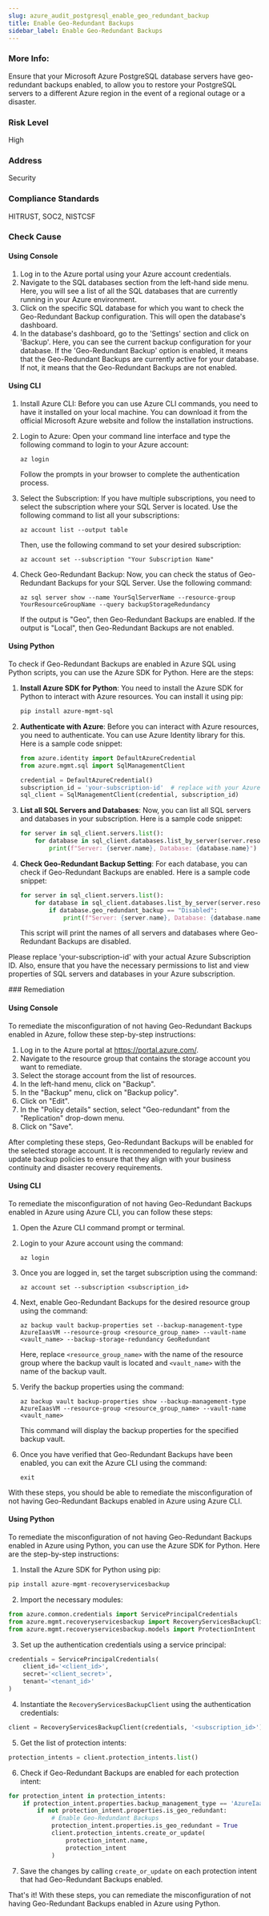 ```yaml
---
slug: azure_audit_postgresql_enable_geo_redundant_backup
title: Enable Geo-Redundant Backups
sidebar_label: Enable Geo-Redundant Backups
---
```


### More Info:

Ensure that your Microsoft Azure PostgreSQL database servers have geo-redundant backups enabled, to allow you to restore your PostgreSQL servers to a different Azure region in the event of a regional outage or a disaster.

### Risk Level

High

### Address

Security

### Compliance Standards

HITRUST, SOC2, NISTCSF


<Tabs><Tab title='Cause'>
### Check Cause

#### Using Console

1. Log in to the Azure portal using your Azure account credentials.
2. Navigate to the SQL databases section from the left-hand side menu. Here, you will see a list of all the SQL databases that are currently running in your Azure environment.
3. Click on the specific SQL database for which you want to check the Geo-Redundant Backup configuration. This will open the database's dashboard.
4. In the database's dashboard, go to the 'Settings' section and click on 'Backup'. Here, you can see the current backup configuration for your database. If the 'Geo-Redundant Backup' option is enabled, it means that the Geo-Redundant Backups are currently active for your database. If not, it means that the Geo-Redundant Backups are not enabled.

#### Using CLI

1. Install Azure CLI: Before you can use Azure CLI commands, you need to have it installed on your local machine. You can download it from the official Microsoft Azure website and follow the installation instructions.

2. Login to Azure: Open your command line interface and type the following command to login to your Azure account:
   ```
   az login
   ```
   Follow the prompts in your browser to complete the authentication process.

3. Select the Subscription: If you have multiple subscriptions, you need to select the subscription where your SQL Server is located. Use the following command to list all your subscriptions:
   ```
   az account list --output table
   ```
   Then, use the following command to set your desired subscription:
   ```
   az account set --subscription "Your Subscription Name"
   ```

4. Check Geo-Redundant Backup: Now, you can check the status of Geo-Redundant Backups for your SQL Server. Use the following command:
   ```
   az sql server show --name YourSqlServerName --resource-group YourResourceGroupName --query backupStorageRedundancy
   ```
   If the output is "Geo", then Geo-Redundant Backups are enabled. If the output is "Local", then Geo-Redundant Backups are not enabled.

#### Using Python

To check if Geo-Redundant Backups are enabled in Azure SQL using Python scripts, you can use the Azure SDK for Python. Here are the steps:

1. **Install Azure SDK for Python**: You need to install the Azure SDK for Python to interact with Azure resources. You can install it using pip:
   ```bash
   pip install azure-mgmt-sql
   ```

2. **Authenticate with Azure**: Before you can interact with Azure resources, you need to authenticate. You can use Azure Identity library for this. Here is a sample code snippet:
   ```python
   from azure.identity import DefaultAzureCredential
   from azure.mgmt.sql import SqlManagementClient

   credential = DefaultAzureCredential()
   subscription_id = 'your-subscription-id'  # replace with your Azure Subscription ID
   sql_client = SqlManagementClient(credential, subscription_id)
   ```

3. **List all SQL Servers and Databases**: Now, you can list all SQL servers and databases in your subscription. Here is a sample code snippet:
   ```python
   for server in sql_client.servers.list():
       for database in sql_client.databases.list_by_server(server.resource_group, server.name):
           print(f"Server: {server.name}, Database: {database.name}")
   ```

4. **Check Geo-Redundant Backup Setting**: For each database, you can check if Geo-Redundant Backups are enabled. Here is a sample code snippet:
   ```python
   for server in sql_client.servers.list():
       for database in sql_client.databases.list_by_server(server.resource_group, server.name):
           if database.geo_redundant_backup == "Disabled":
               print(f"Server: {server.name}, Database: {database.name}, Geo-Redundant Backup: Disabled")
   ```
   This script will print the names of all servers and databases where Geo-Redundant Backups are disabled.

Please replace 'your-subscription-id' with your actual Azure Subscription ID. Also, ensure that you have the necessary permissions to list and view properties of SQL servers and databases in your Azure subscription.

</Tab>


<Tab title='Remediation'>
### Remediation

#### Using Console

To remediate the misconfiguration of not having Geo-Redundant Backups enabled in Azure, follow these step-by-step instructions:

1. Log in to the Azure portal at https://portal.azure.com/.
2. Navigate to the resource group that contains the storage account you want to remediate.
3. Select the storage account from the list of resources.
4. In the left-hand menu, click on "Backup".
5. In the "Backup" menu, click on "Backup policy".
6. Click on "Edit".
7. In the "Policy details" section, select "Geo-redundant" from the "Replication" drop-down menu.
8. Click on "Save".

After completing these steps, Geo-Redundant Backups will be enabled for the selected storage account. It is recommended to regularly review and update backup policies to ensure that they align with your business continuity and disaster recovery requirements.

#### Using CLI

To remediate the misconfiguration of not having Geo-Redundant Backups enabled in Azure using Azure CLI, you can follow these steps:

1. Open the Azure CLI command prompt or terminal.

2. Login to your Azure account using the command: 

   ```
   az login
   ```

3. Once you are logged in, set the target subscription using the command:

   ```
   az account set --subscription <subscription_id>
   ```

4. Next, enable Geo-Redundant Backups for the desired resource group using the command:

   ```
   az backup vault backup-properties set --backup-management-type AzureIaasVM --resource-group <resource_group_name> --vault-name <vault_name> --backup-storage-redundancy GeoRedundant
   ```

   Here, replace `<resource_group_name>` with the name of the resource group where the backup vault is located and `<vault_name>` with the name of the backup vault.

5. Verify the backup properties using the command:

   ```
   az backup vault backup-properties show --backup-management-type AzureIaasVM --resource-group <resource_group_name> --vault-name <vault_name>
   ```

   This command will display the backup properties for the specified backup vault.

6. Once you have verified that Geo-Redundant Backups have been enabled, you can exit the Azure CLI using the command:

   ```
   exit
   ```

With these steps, you should be able to remediate the misconfiguration of not having Geo-Redundant Backups enabled in Azure using Azure CLI.

#### Using Python

To remediate the misconfiguration of not having Geo-Redundant Backups enabled in Azure using Python, you can use the Azure SDK for Python. Here are the step-by-step instructions:

1. Install the Azure SDK for Python using pip:

```python
pip install azure-mgmt-recoveryservicesbackup
```

2. Import the necessary modules:

```python
from azure.common.credentials import ServicePrincipalCredentials
from azure.mgmt.recoveryservicesbackup import RecoveryServicesBackupClient
from azure.mgmt.recoveryservicesbackup.models import ProtectionIntent
```

3. Set up the authentication credentials using a service principal:

```python
credentials = ServicePrincipalCredentials(
    client_id='<client_id>',
    secret='<client_secret>',
    tenant='<tenant_id>'
)
```

4. Instantiate the `RecoveryServicesBackupClient` using the authentication credentials:

```python
client = RecoveryServicesBackupClient(credentials, '<subscription_id>')
```

5. Get the list of protection intents:

```python
protection_intents = client.protection_intents.list()
```

6. Check if Geo-Redundant Backups are enabled for each protection intent:

```python
for protection_intent in protection_intents:
    if protection_intent.properties.backup_management_type == 'AzureIaasVM':
        if not protection_intent.properties.is_geo_redundant:
            # Enable Geo-Redundant Backups
            protection_intent.properties.is_geo_redundant = True
            client.protection_intents.create_or_update(
                protection_intent.name,
                protection_intent
            )
```

7. Save the changes by calling `create_or_update` on each protection intent that had Geo-Redundant Backups enabled.

That's it! With these steps, you can remediate the misconfiguration of not having Geo-Redundant Backups enabled in Azure using Python.




</Tab>
</Tabs>
